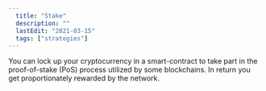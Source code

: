 ```yaml
---
  title: "Stake"
  description: ""
  lastEdit: "2021-03-15"
  tags: ["strategies"]
---
```


You can lock up your cryptocurrency in a smart-contract to take part in the proof-of-stake (PoS) process utilized by some blockchains. In return you get proportionately rewarded by the network.
